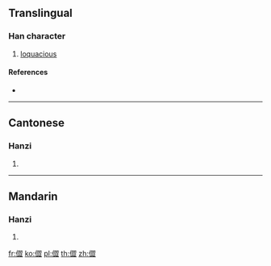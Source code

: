 ==Translingual==

===Han character===
{{Han char|rn=9|rad=人|as=12|sn=14|four=|canj=OSIM|ids=⿰亻歰}}

# [[loquacious]]

====References====
* {{Han ref|kx=0117.250|hdz=10232.080|uh=348A|ud=13450}}

----

==Cantonese==

===Hanzi===
{{yue-hanzi|jyut=[[saap1]], [[sik1]]|y=saap1, sik1}}

# {{defn|lang=yue|sort=人12}}

----

==Mandarin==

===Hanzi===
{{cmn-hanzi|pin=[[sè]] ([[se4]])|wg=se<sup>4</sup>}}

# {{defn|lang=cmn|sort=人12}}

[[fr:㒊]]
[[ko:㒊]]
[[pl:㒊]]
[[th:㒊]]
[[zh:㒊]]